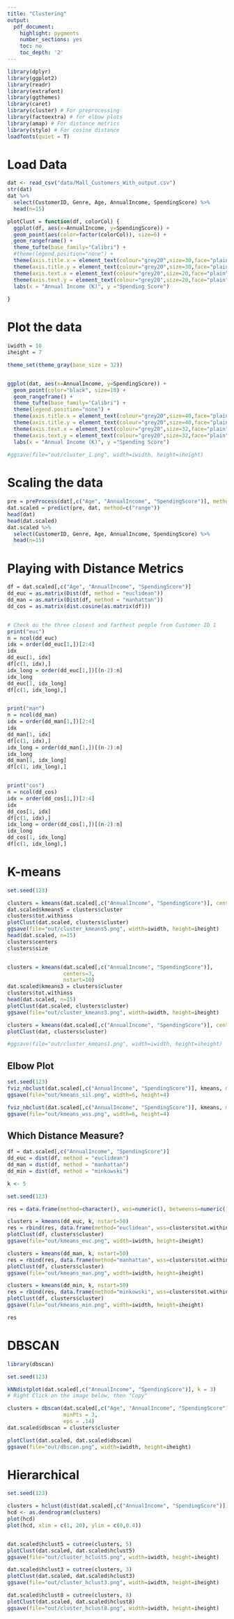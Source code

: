 ---
title: "Clustering"
output:
  pdf_document:
    highlight: pygments
    number_sections: yes
    toc: no
    toc_depth: '2'
---



```{r}
library(dplyr)
library(ggplot2)
library(readr)
library(extrafont)
library(ggthemes)
library(caret)
library(cluster) # For preprocessing
library(factoextra) # for elbow plots
library(amap) # For distance metrics
library(stylo) # For cosine distance
loadfonts(quiet = T)
```

# Load Data

```{r}
dat <- read_csv("data/Mall_Customers_With_output.csv")
str(dat)
dat %>%
  select(CustomerID, Genre, Age, AnnualIncome, SpendingScore) %>%
  head(n=15)
```
```{r}
plotClust = function(df, colorCol) {
  ggplot(df, aes(x=AnnualIncome, y=SpendingScore)) + 
  geom_point(aes(color=factor(colorCol)), size=6) +
  geom_rangeframe() + 
  theme_tufte(base_family="Calibri") + 
  #theme(legend.position="none") + 
  theme(axis.title.x = element_text(colour="grey20",size=30,face="plain")) + 
  theme(axis.title.y = element_text(colour="grey20",size=30,face="plain")) + 
  theme(axis.text.x = element_text(colour="grey20",size=20,face="plain")) + 
  theme(axis.text.y = element_text(colour="grey20",size=20,face="plain")) +
  labs(x = "Annual Income (K)", y ="Spending Score") 
  
}
```

# Plot the data

```{r}
iwidth = 10
iheight = 7

theme_set(theme_gray(base_size = 32))


ggplot(dat, aes(x=AnnualIncome, y=SpendingScore)) + 
  geom_point(color="black", size=10) +
  geom_rangeframe() + 
  theme_tufte(base_family="Calibri") + 
  theme(legend.position="none") + 
  theme(axis.title.x = element_text(colour="grey20",size=40,face="plain")) + 
  theme(axis.title.y = element_text(colour="grey20",size=40,face="plain")) + 
  theme(axis.text.x = element_text(colour="grey20",size=32,face="plain")) + 
  theme(axis.text.y = element_text(colour="grey20",size=32,face="plain")) +
  labs(x = "Annual Income (K)", y ="Spending Score") 
  
#ggsave(file="out/cluster_1.png", width=iwidth, height=iheight)

```

# Scaling the data

```{r}
pre = preProcess(dat[,c("Age", "AnnualIncome", "SpendingScore")], method="range")
dat.scaled = predict(pre, dat, method=c("range"))
head(dat)
head(dat.scaled)
dat.scaled %>%
  select(CustomerID, Genre, Age, AnnualIncome, SpendingScore) %>%
  head(n=15)
```

# Playing with Distance Metrics

```{r}

df = dat.scaled[,c("Age", "AnnualIncome", "SpendingScore")]
dd_euc = as.matrix(Dist(df, method = "euclidean"))
dd_man = as.matrix(Dist(df, method = "manhattan"))
dd_cos = as.matrix(dist.cosine(as.matrix(df)))


# Check ou the three closest and farthest people from Customer ID 1
print("euc")
n = ncol(dd_euc)
idx = order(dd_euc[1,])[2:4]
idx
dd_euc[1, idx]
df[c(1, idx),]
idx_long = order(dd_euc[1,])[(n-2):n]
idx_long
dd_euc[1, idx_long]
df[c(1, idx_long),]


print("man")
n = ncol(dd_man)
idx = order(dd_man[1,])[2:4]
idx
dd_man[1, idx]
df[c(1, idx),]
idx_long = order(dd_man[1,])[(n-2):n]
idx_long
dd_man[1, idx_long]
df[c(1, idx_long),]


print("cos")
n = ncol(dd_cos)
idx = order(dd_cos[1,])[2:4]
idx
dd_cos[1, idx]
df[c(1, idx),]
idx_long = order(dd_cos[1,])[(n-2):n]
idx_long
dd_cos[1, idx_long]
df[c(1, idx_long),]

```


# K-means

```{r}
set.seed(123)

clusters = kmeans(dat.scaled[,c("AnnualIncome", "SpendingScore")], centers=5, nstart=10)
dat.scaled$kmeans5 = clusters$cluster
clusters$tot.withinss
plotClust(dat.scaled, clusters$cluster)
ggsave(file="out/cluster_kmeans5.png", width=iwidth, height=iheight)
head(dat.scaled, n=15)
clusters$centers
clusters$size


clusters = kmeans(dat.scaled[,c("AnnualIncome", "SpendingScore")], 
                  centers=3, 
                  nstart=10)
dat.scaled$kmeans3 = clusters$cluster
clusters$tot.withinss
head(dat.scaled, n=15)
plotClust(dat.scaled, clusters$cluster)
ggsave(file="out/cluster_kmeans3.png", width=iwidth, height=iheight)

clusters = kmeans(dat.scaled[,c("AnnualIncome", "SpendingScore")], centers=10, nstart=10)
plotClust(dat, clusters$cluster)

#ggsave(file="out/cluster_kmeans1.png", width=iwidth, height=iheight)
```

## Elbow Plot

```{r}
set.seed(123)
fviz_nbclust(dat.scaled[,c("AnnualIncome", "SpendingScore")], kmeans, method = "silhouette", k.max=15)
ggsave(file="out/kmeans_sil.png", width=6, height=4)

fviz_nbclust(dat.scaled[,c("AnnualIncome", "SpendingScore")], kmeans, method = "wss", k.max=15)
ggsave(file="out/kmeans_wss.png", width=6, height=4)
```

## Which Distance Measure?

```{r}
df = dat.scaled[,c("AnnualIncome", "SpendingScore")]
dd_euc = dist(df, method = "euclidean")
dd_man = dist(df, method = "manhattan")
dd_min = dist(df, method = "minkowski")

k <- 5

set.seed(123)

res = data.frame(method=character(), wss=numeric(), betweenss=numeric())

clusters = kmeans(dd_euc, k, nstart=50)
res = rbind(res, data.frame(method="euclidean", wss=clusters$tot.withinss, betweenness=clusters$betweenss))
plotClust(df, clusters$cluster)
ggsave(file="out/kmeans_euc.png", width=iwidth, height=iheight)

clusters = kmeans(dd_man, k, nstart=50)
res = rbind(res, data.frame(method="manhattan", wss=clusters$tot.withinss, betweenness=clusters$betweenss))
plotClust(df, clusters$cluster)
ggsave(file="out/kmeans_man.png", width=iwidth, height=iheight)

clusters = kmeans(dd_min, k, nstart=50)
res = rbind(res, data.frame(method="minkowski", wss=clusters$tot.withinss, betweenness=clusters$betweenss))
plotClust(df, clusters$cluster)
ggsave(file="out/kmeans_min.png", width=iwidth, height=iheight)

res
```





# DBSCAN

```{r}
library(dbscan)

set.seed(123)

kNNdistplot(dat.scaled[,c("AnnualIncome", "SpendingScore")], k = 3)
# Right Click on the image below, then "Copy"

clusters = dbscan(dat.scaled[,c("Age", "AnnualIncome", "SpendingScore")], 
                  minPts = 3, 
                  eps = .14)
dat.scaled$dbscan = clusters$cluster

plotClust(dat.scaled, dat.scaled$dbscan)
ggsave(file="out/dbscan.png", width=iwidth, height=iheight)

```


# Hierarchical


```{r}
set.seed(123)

clusters = hclust(dist(dat.scaled[,c("AnnualIncome", "SpendingScore")])) 
hcd <- as.dendrogram(clusters)
plot(hcd)
plot(hcd, xlim = c(1, 20), ylim = c(0,0.4))


dat.scaled$hclust5 = cutree(clusters, 5)
plotClust(dat.scaled, dat.scaled$hclust5)
ggsave(file="out/cluster_hclust5.png", width=iwidth, height=iheight)

dat.scaled$hclust3 = cutree(clusters, 3)
plotClust(dat.scaled, dat.scaled$hclust3)
ggsave(file="out/cluster_hclust3.png", width=iwidth, height=iheight)

dat.scaled$hclust8 = cutree(clusters, 8)
plotClust(dat.scaled, dat.scaled$hclust8)
ggsave(file="out/cluster_hclust8.png", width=iwidth, height=iheight)
```
